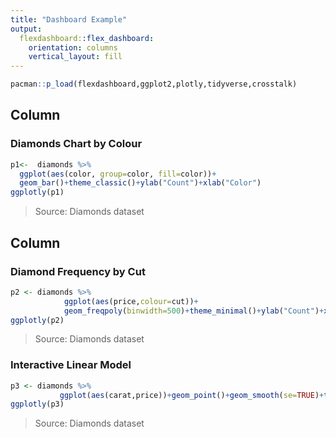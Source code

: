 ```yaml
---
title: "Dashboard Example"
output: 
  flexdashboard::flex_dashboard:
    orientation: columns
    vertical_layout: fill
---
```


```r
pacman::p_load(flexdashboard,ggplot2,plotly,tidyverse,crosstalk)
```

Column {data-width=650}
-----------------------------------------------------------------------

### Diamonds Chart by Colour

```r
p1<-  diamonds %>% 
  ggplot(aes(color, group=color, fill=color))+
  geom_bar()+theme_classic()+ylab("Count")+xlab("Color")
ggplotly(p1)
```

> Source: Diamonds dataset

Column {data-width=350}
-----------------------------------------------------------------------

### Diamond Frequency by Cut

```r
p2 <- diamonds %>% 
            ggplot(aes(price,colour=cut))+
            geom_freqpoly(binwidth=500)+theme_minimal()+ylab("Count")+xlab("Price")
ggplotly(p2)
```

>Source: Diamonds dataset

### Interactive Linear Model

```r
p3 <- diamonds %>% 
           ggplot(aes(carat,price))+geom_point()+geom_smooth(se=TRUE)+theme_minimal()+ylab("Price")+xlab("Carat")
ggplotly(p3)
```

>Source: Diamonds dataset
